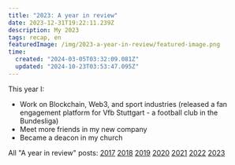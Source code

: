 ```yaml
---
title: "2023: A year in review"
date: 2023-12-31T19:22:11.239Z
description: My 2023
tags: recap, en
featuredImage: /img/2023-a-year-in-review/featured-image.png
time:
  created: "2024-03-05T03:32:09.081Z"
  updated: "2024-10-23T03:53:47.095Z"
---
```


This year I:

- Work on Blockchain, Web3, and sport industries (released a fan engagement platform for Vfb Stuttgart - a football club in the Bundesliga)
- Meet more friends in my new company
- Became a deacon in my church

All "A year in review" posts: [2017](/notes/2017-year-in-review.html) [2018](/notes/2018-year-in-review.html) [2019](/notes/2019-year-in-review.html) [2020](/notes/2020-year-in-review.html) [2021](/notes/2021-year-in-review.html) [2022](/notes/2022-year-in-review.html) [2023](/notes/2023-year-in-review.html)

